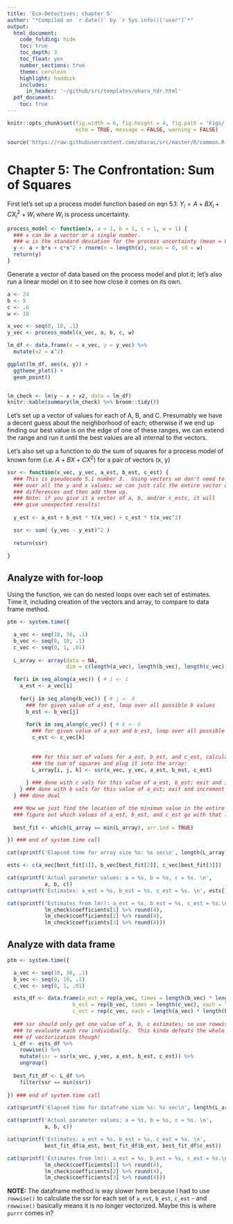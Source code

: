 ```yaml
---
title: 'Eco-Detectives: chapter 5'
author: "*Compiled on `r date()` by `r Sys.info()['user']`*"
output: 
  html_document:
    code_folding: hide
    toc: true
    toc_depth: 3
    toc_float: yes
    number_sections: true
    theme: cerulean
    highlight: haddock
    includes: 
      in_header: '~/github/src/templates/ohara_hdr.html'
  pdf_document:
    toc: true
---
```


``` r

knitr::opts_chunk$set(fig.width = 6, fig.height = 4, fig.path = 'Figs/',
                      echo = TRUE, message = FALSE, warning = FALSE)

source('https://raw.githubusercontent.com/oharac/src/master/R/common.R')

```

$\newcommand{\E}{\mathbb{E}}\newcommand{\Var}{\mathrm{Var}}$

# Chapter 5: The Confrontation: Sum of Squares

First let's set up a process model function based on eqn 5.1: $Y_i = A + BX_i + CX_i^2 + W_i$ where $W_i$ is process uncertainty.  

``` r

process_model <- function(x, a = 1, b = 1, c = 1, w = 1) {
  ### x can be a vector or a single number.
  ### w is the standard deviation for the process uncertainty (mean = 0)
  y <- a + b*x + c*x^2 + rnorm(n = length(x), mean = 0, sd = w)
  return(y)
}

```

Generate a vector of data based on the process model and plot it; let's also run a linear model on it to see how close it comes on its own.

``` r
a <- 24
b <- 5
c <- .6
w <- 10

x_vec <- seq(0, 10, .1)
y_vec <- process_model(x_vec, a, b, c, w)

lm_df <- data.frame(x = x_vec, y = y_vec) %>%
  mutate(x2 = x^2)

ggplot(lm_df, aes(x, y)) +
  ggtheme_plot() +
  geom_point()


lm_check <- lm(y ~ x + x2, data = lm_df)
knitr::kable(summary(lm_check) %>% broom::tidy())
```

Let's set up a vector of values for each of A, B, and C.  Presumably we have a decent guess about the neighborhood of each; otherwise if we end up finding our best value is on the edge of one of these ranges, we can extend the range and run it until the best values are all internal to the vectors.

Let's also set up a function to do the sum of squares for a process model of known form (i.e. $A + BX + CX^2$) for a pair of vectors (x, y)

``` r

ssr <- function(x_vec, y_vec, a_est, b_est, c_est) {
  ### This is pseudocode 5.1 number 3.  Using vectors we don't need to loop
  ### over all the y and x values; we can just calc the entire vector of
  ### differences and then add them up.  
  ### Note: if you give it a vector of a, b, and/or c_ests, it will
  ### give unexpected results!
  
  y_est <- a_est + b_est * t(x_vec) + c_est * t(x_vec^2)

  ssr <- sum( (y_vec - y_est)^2 )
  
  return(ssr)
  
}

```

## Analyze with for-loop

Using the function, we can do nested loops over each set of estimates.  Time it, including creation of the vectors and array, to compare to data frame method.

``` r

ptm <- system.time({

  a_vec <- seq(10, 30, .1)
  b_vec <- seq(0, 10, .1)
  c_vec <- seq(0, 1, .01)
  
  L_array <- array(data = NA, 
                   dim = c(length(a_vec), length(b_vec), length(c_vec)))

  for(i in seq_along(a_vec)) { # i <- 1
    a_est <- a_vec[i]
    
    for(j in seq_along(b_vec)) { # j <- 4
      ### for given value of a_est, loop over all possible b values
      b_est <- b_vec[j]
  
      for(k in seq_along(c_vec)) { # k <- 9
        ### for given value of a_est and b_est, loop over all possible c values
        c_est <- c_vec[k]
  
        
        ### For this set of values for a_est, b_est, and c_est, calculate
        ### the sum of squares and plug it into the array:
        L_array[i, j, k] <- ssr(x_vec, y_vec, a_est, b_est, c_est)
        
      } ### done with c vals for this value of a_est, b_est; exit and increment b_est
    } ### done with b vals for this value of a_est; exit and increment a_est
  } ### done deal

  ### Now we just find the location of the minimum value in the entire array, and 
  ### figure out which values of a_est, b_est, and c_est go with that location.
  
  best_fit <- which(L_array == min(L_array), arr.ind = TRUE)

}) ### end of system.time call

cat(sprintf('Elapsed time for array size %s: %s sec\n', length(L_array), round(ptm[3], 3)))

ests <- c(a_vec[best_fit[1]], b_vec[best_fit[2]], c_vec[best_fit[3]])

cat(sprintf('Actual parameter values: a = %s, b = %s, c = %s. \n', 
            a, b, c))
cat(sprintf('Estimates: a_est = %s, b_est = %s, c_est = %s. \n', ests[1], ests[2], ests[3]))

cat(sprintf('Estimates from lm(): a_est = %s, b_est = %s, c_est = %s.\n',
            lm_check$coefficients[1] %>% round(4), 
            lm_check$coefficients[2] %>% round(4),
            lm_check$coefficients[3] %>% round(4)))

```

## Analyze with data frame

``` r

ptm <- system.time({

  a_vec <- seq(10, 30, .1)
  b_vec <- seq(0, 10, .1)
  c_vec <- seq(0, 1, .01)

  ests_df <- data.frame(a_est = rep(a_vec, times = length(b_vec) * length(c_vec)),
                     b_est = rep(b_vec, times = length(c_vec), each = length(a_vec)),
                     c_est = rep(c_vec, each = length(a_vec) * length(b_vec)))
  
  ### ssr should only get one value of a, b, c estimates; so use rowwise()
  ### to evaluate each row individually.  This kinda defeats the whole point
  ### of vectorization though!
  L_df <- ests_df %>%
    rowwise() %>%
    mutate(ssr = ssr(x_vec, y_vec, a_est, b_est, c_est)) %>%
    ungroup()
  
  best_fit_df <- L_df %>%
    filter(ssr == min(ssr))
  
}) ### end of system.time call

cat(sprintf('Elapsed time for dataframe size %s: %s sec\n', length(L_array), round(ptm[3], 3)))

cat(sprintf('Actual parameter values: a = %s, b = %s, c = %s. \n', 
            a, b, c))

cat(sprintf('Estimates: a_est = %s, b_est = %s, c_est = %s. \n', 
            best_fit_df$a_est, best_fit_df$b_est, best_fit_df$c_est))

cat(sprintf('Estimates from lm(): a_est = %s, b_est = %s, c_est = %s.\n',
            lm_check$coefficients[1] %>% round(4), 
            lm_check$coefficients[2] %>% round(4),
            lm_check$coefficients[3] %>% round(4)))

```

__NOTE:__ The dataframe method is way slower here because I had to use `rowwise()` to calculate the ssr for each set of `a_est`, `b_est`, `c_est` - and `rowwise()` basically means it is no longer vectorized.  Maybe this is where `purrr` comes in?

